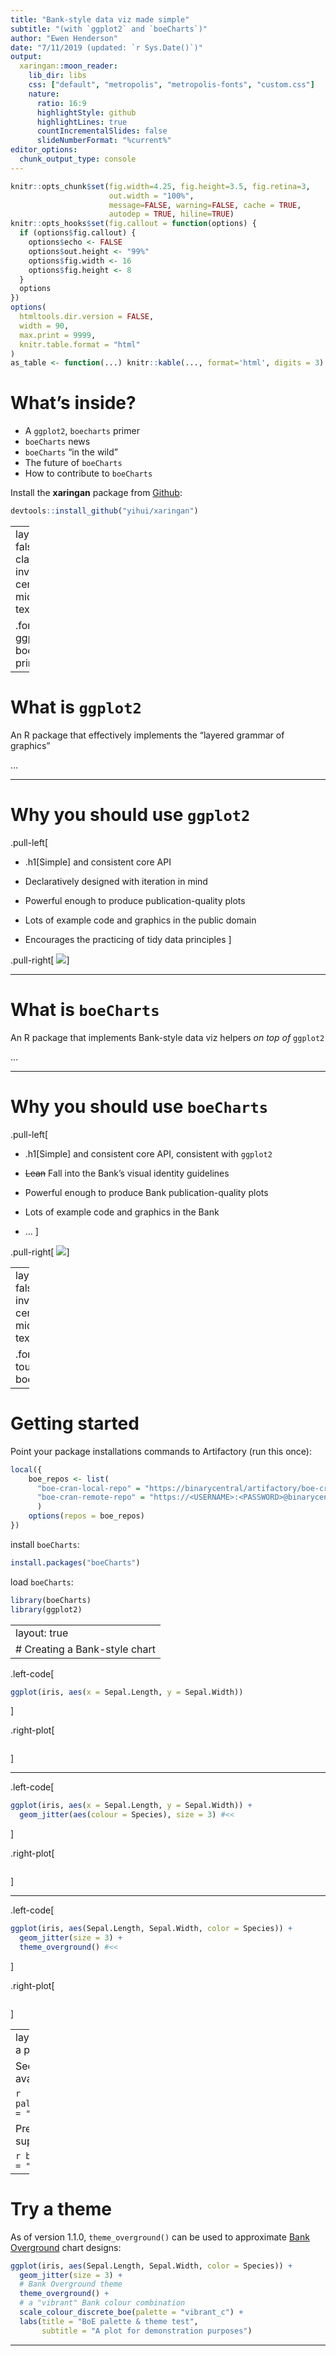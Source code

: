 ```yaml
---
title: "Bank-style data viz made simple"
subtitle: "(with `ggplot2` and `boeCharts`)"
author: "Ewen Henderson"
date: "7/11/2019 (updated: `r Sys.Date()`)"
output:
  xaringan::moon_reader:
    lib_dir: libs
    css: ["default", "metropolis", "metropolis-fonts", "custom.css"]
    nature:
      ratio: 16:9
      highlightStyle: github
      highlightLines: true
      countIncrementalSlides: false
      slideNumberFormat: "%current%"
editor_options: 
  chunk_output_type: console
---
```


```r
knitr::opts_chunk$set(fig.width=4.25, fig.height=3.5, fig.retina=3,
                      out.width = "100%",
                      message=FALSE, warning=FALSE, cache = TRUE, 
                      autodep = TRUE, hiline=TRUE)
knitr::opts_hooks$set(fig.callout = function(options) {
  if (options$fig.callout) {
    options$echo <- FALSE
    options$out.height <- "99%"
    options$fig.width <- 16
    options$fig.height <- 8
  }
  options
})
options(
  htmltools.dir.version = FALSE, 
  width = 90,
  max.print = 9999,
  knitr.table.format = "html"
)
as_table <- function(...) knitr::kable(..., format='html', digits = 3)
```

# What's inside?

- A `ggplot2`, `boecharts` primer
- `boeCharts` news
- `boeCharts` "in the wild"
- The future of `boeCharts`
- How to contribute to `boeCharts`

Install the **xaringan** package from [Github](https://github.com/yihui/xaringan):

```r
devtools::install_github("yihui/xaringan")
```

---
layout: false
class: inverse center middle text-white

.font200[a ggplot2, boeCharts primer]

---

# What is `ggplot2`

An R package that effectively implements the "layered grammar of graphics"

...

---

# Why you should use `ggplot2`

.pull-left[

- .h1[Simple] and consistent core API

- Declaratively designed with iteration in mind

- Powerful enough to produce publication-quality plots

- Lots of example code and graphics in the public domain

- Encourages the practicing of tidy data principles
]

.pull-right[
![](images/hadley-cosmo.png_large)
]

---

# What is `boeCharts`

An R package that implements Bank-style data viz helpers *on top of* `ggplot2`

...

---

# Why you should use `boeCharts`

.pull-left[

- .h1[Simple] and consistent core API, consistent with `ggplot2`

- ~~Lean~~ Fall into the Bank's visual identity guidelines

- Powerful enough to produce Bank publication-quality plots

- Lots of example code and graphics in the Bank

- ...
]

.pull-right[
![](images/hadley-cosmo.png_large)
]

---
layout: false
class: inverse center middle text-white

.font200[a tour of boeCharts]

---

# Getting started

Point your package installations commands to Artifactory (run this once):

```r
local({
	boe_repos <- list(
	  "boe-cran-local-repo" = "https://binarycentral/artifactory/boe-cran-local-repo/",
	  "boe-cran-remote-repo" = "https://<USERNAME>:<PASSWORD>@binarycentral/artifactory/boe-cran-remote-repo/"
	  )
	options(repos = boe_repos)
})
```

install `boeCharts`:

```r
install.packages("boeCharts")
```

load `boeCharts`:

```r
library(boeCharts)
library(ggplot2)
```

---
layout: true
# Creating a Bank-style chart
---

.left-code[
```r
ggplot(iris, aes(x = Sepal.Length, y = Sepal.Width))
```
]

.right-plot[
```r
```
]

---

.left-code[
```r
ggplot(iris, aes(x = Sepal.Length, y = Sepal.Width)) +
  geom_jitter(aes(colour = Species), size = 3) #<<
```
]

.right-plot[
```r
```
]

---

.left-code[
```r
ggplot(iris, aes(Sepal.Length, Sepal.Width, color = Species)) +
  geom_jitter(size = 3) +
  theme_overground() #<<
```
]

.right-plot[
```r
```
]

---
layout:false
# Pick a palette

See what's available:

```r
palette_names(type = "vibrant")
```

Preview colours in supported palettes:

```r
boe_pal(palette = "vibrant_c")
```

---

# Try a theme

As of version 1.1.0, `theme_overground()` can be used to approximate [Bank Overground](https://www.bankofengland.co.uk/bank-overground) chart designs: 

```r
ggplot(iris, aes(Sepal.Length, Sepal.Width, color = Species)) +
  geom_jitter(size = 3) +
  # Bank Overground theme
  theme_overground() +
  # a "vibrant" Bank colour combination
  scale_colour_discrete_boe(palette = "vibrant_c") +
  labs(title = "BoE palette & theme test",
       subtitle = "A plot for demonstration purposes")
```

---
